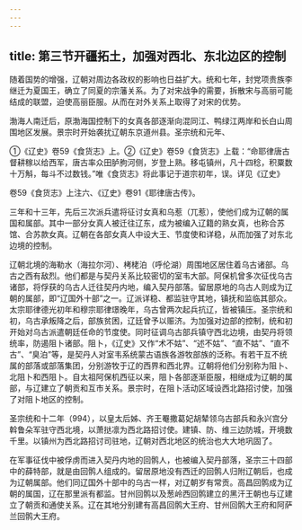 ```yaml
---
---
---
```

title: 第三节开疆拓土，加强对西北、东北边区的控制
---



随着国势的增强，辽朝对周边各政权的影响也日益扩大。统和七年，封党项贵族李继迁为夏国王，确立了同夏的宗藩关系。为了对宋战争的需要，拆散宋与高丽可能结成的联盟，迫使高丽臣服。从而在对外关系上取得了对宋的优势。

渤海人南迁后，原渤海国控制下的女真各部逐渐向混同江、鸭绿江两岸和长白山周围地区发展。景宗时开始袭扰辽朝东京道州县。圣宗统和元年、

①《辽史》卷59《食货志》上。②《辽史》卷59《食货志》上载：“命耶律唐古督耕稼以给西军，唐古率众田胪朐河侧，岁登上熟。移屯镇州，凡十四稔，积粟数十万斛，每斗不过数钱。”唯《食货志》将此事记于道宗初年，误。详见《辽史》

卷59《食货志》上注六、《辽史》卷91《耶律唐古传》。

三年和十三年，先后三次派兵遣将征讨女真和乌惹（兀惹），使他们成为辽朝的属国和属部。其中一部分女真人被迁往辽东，成为被编入辽籍的熟女真，也称合苏馆、合苏款女真。辽朝在各部女真人中设大王、节度使和详稳，从而加强了对东北边境的控制。

辽朝北境的海勒水（海拉尔河）、栲栳泊（呼伦湖）周围地区居住着乌古诸部。乌古之西有敌烈。他们都是与契丹关系比较密切的室韦大部。阿保机曾多次征伐乌古诸部，将俘获的乌古人迁往契丹内地，编入契丹部落。留居原地的乌古人则成为辽朝的属部，即“辽国外十部”之一。辽派详稳、都监驻守其地，镇抚和监临其部众。太宗耶律德光初年和穆宗耶律璟晚年，乌古曾两次起兵抗辽，皆被镇压。圣宗统和初，乌古承叛降之后，部族贫困，辽廷曾予以赈济。为加强对边部的控制，统和初开始对乌古派遣朝廷任命的节度使。同时征调乌古部兵镇守西北边境，由契丹将领统率，防遏阻卜诸部。阻卜，《辽史》又作“术不姑”、“述不姑”、“直不姑”、“直不古”、“臭泊”等，是契丹人对室韦系统蒙古语族各游牧部族的泛称。有若干互不统属的部落或部落集团，分别游牧于辽的西界和西北界。辽朝将他们分别称为阻卜、北阻卜和西阻卜。自太祖阿保机西征以来，阻卜各部逐渐臣服，相继成为辽朝的属部，与辽建立了朝贡和互市关系。景宗时，在阻卜活动区域设西北路招讨使，加强了对阻卜地区的控制。

圣宗统和十二年（994），以皇太后姊、齐王罨撒葛妃胡辇领乌古部兵和永兴宫分斡鲁朵军驻守西北境，以萧挞凛为西北路招讨使。建镇、防、维三边防城，开境数千里。以镇州为西北路招讨司驻地，辽朝对西北地区的统治也大大地巩固了。

在军事征伐中被俘虏而进入契丹内地的回鹘人，也被编入契丹部落，圣宗三十四部中的薛特部，就是由回鹘人组成的。留居原地没有西迁的回鹘人归附辽朝后，也成为辽朝属部。他们同辽国外十部中的乌古一样，对辽朝岁有常贡。高昌回鹘成为辽朝的属国，辽在那里派有都监。甘州回鹘以及葱岭西回鹘建立的黑汗王朝也与辽建立了朝贡和通使关系。辽在其地分别建有高昌回鹘大王府、甘州回鹘大王府和阿萨兰回鹘大王府。